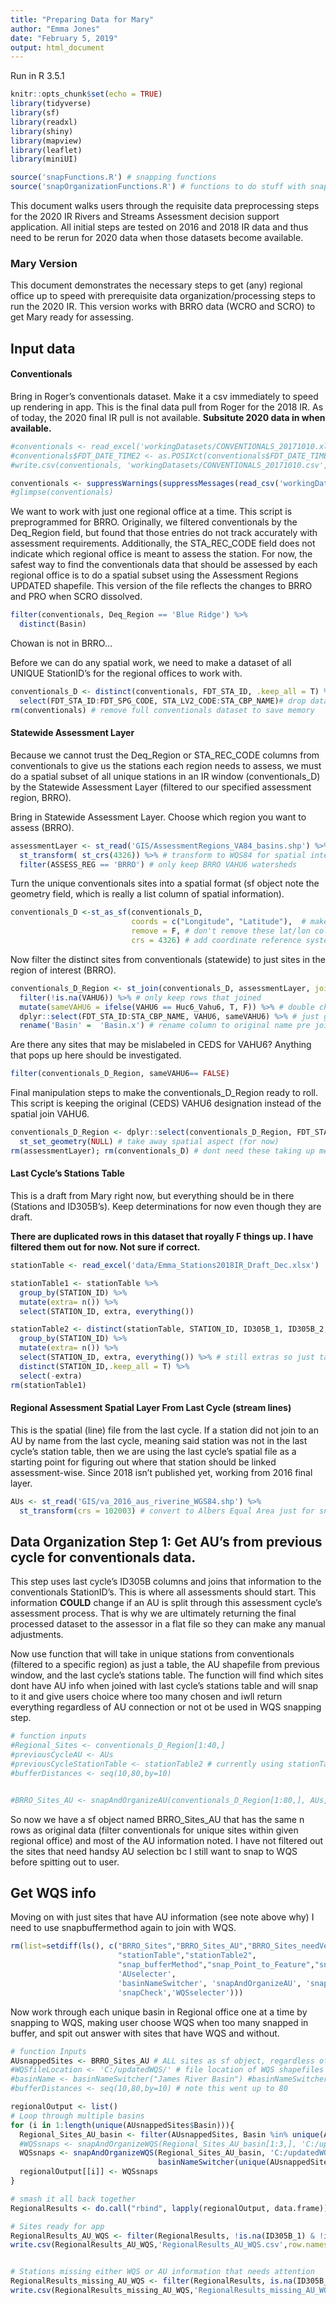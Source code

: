 ```yaml
---
title: "Preparing Data for Mary"
author: "Emma Jones"
date: "February 5, 2019"
output: html_document
---
```


Run in R 3.5.1

```r
knitr::opts_chunk$set(echo = TRUE)
library(tidyverse)
library(sf)
library(readxl)
library(shiny)
library(mapview)
library(leaflet)
library(miniUI)

source('snapFunctions.R') # snapping functions
source('snapOrganizationFunctions.R') # functions to do stuff with snapping functions
```

This document walks users through the requisite data preprocessing steps for the 2020 IR Rivers and Streams Assessment decision support application. All initial steps are tested on 2016 and 2018 IR data and thus need to be rerun for 2020 data when those datasets become available.


### Mary Version

This document demonstrates the necessary steps to get (any) regional office up to speed with prerequisite data organization/processing steps to run the 2020 IR. This version works with BRRO data (WCRO and SCRO) to get Mary ready for assessing.

## Input data

#### Conventionals
Bring in Roger's conventionals dataset. Make it a csv immediately to speed up rendering in app. This is the final data pull from Roger for the 2018 IR. As of today, the 2020 final IR pull is not available. **Subsitute 2020 data in when available.**

```r
#conventionals <- read_excel('workingDatasets/CONVENTIONALS_20171010.xlsx',sheet = 'CONVENTIONALS')
#conventionals$FDT_DATE_TIME2 <- as.POSIXct(conventionals$FDT_DATE_TIME, format="%m/%d/%y %H:%M")
#write.csv(conventionals, 'workingDatasets/CONVENTIONALS_20171010.csv', row.names=F)

conventionals <- suppressWarnings(suppressMessages(read_csv('workingDatasets/CONVENTIONALS_20171010.csv')))
#glimpse(conventionals)
```

We want to work with just one regional office at a time. This script is preprogrammed for BRRO. Originally, we filtered conventionals by the Deq_Region field, but found that those entries do not track accurately with assessment requirements. Additionally, the STA_REC_CODE field does not indicate which regional office is meant to assess the station. For now, the safest way to find the conventionals data that should be assessed by each regional office is to do a spatial subset using the Assessment Regions UPDATED shapefile. This version of the file reflects the changes to BRRO and PRO when SCRO dissolved.

```r
filter(conventionals, Deq_Region == 'Blue Ridge') %>%
  distinct(Basin)
```

Chowan is not in BRRO...

Before we can do any spatial work, we need to make a dataset of all UNIQUE StationID's for the regional offices to work with. 

```r

conventionals_D <- distinct(conventionals, FDT_STA_ID, .keep_all = T) %>%
  select(FDT_STA_ID:FDT_SPG_CODE, STA_LV2_CODE:STA_CBP_NAME)# drop data to avoid any confusion
rm(conventionals) # remove full conventionals dataset to save memory
```


#### Statewide Assessment Layer

Because we cannot trust the Deq_Region or STA_REC_CODE columns from conventionals to give us the stations each region needs to assess, we must do a spatial subset of all unique stations in an IR window (conventionals_D) by the Statewide Assessment Layer (filtered to our specified assessment region, BRRO).

Bring in Statewide Assessment Layer. Choose which region you want to assess (BRRO).

```r
assessmentLayer <- st_read('GIS/AssessmentRegions_VA84_basins.shp') %>%
  st_transform( st_crs(4326)) %>% # transform to WQS84 for spatial intersection
  filter(ASSESS_REG == 'BRRO') # only keep BRRO VAHU6 watersheds
```

Turn the unique conventionals sites into a spatial format (sf object note the geometry field, which is really a list column of spatial information).

```r
conventionals_D <-st_as_sf(conventionals_D, 
                           coords = c("Longitude", "Latitude"),  # make spatial layer using these columns
                           remove = F, # don't remove these lat/lon cols from df
                           crs = 4326) # add coordinate reference system, needs to be geographic for now bc entering lat/lng, 
```


Now filter the distinct sites from conventionals (statewide) to just sites in the region of interest (BRRO).

```r
conventionals_D_Region <- st_join(conventionals_D, assessmentLayer, join = st_intersects) %>%
  filter(!is.na(VAHU6)) %>% # only keep rows that joined
  mutate(sameVAHU6 = ifelse(VAHU6 == Huc6_Vahu6, T, F)) %>% # double check the VAHU6 watershed matches from CEDS to actual spatial layer
  dplyr::select(FDT_STA_ID:STA_CBP_NAME, VAHU6, sameVAHU6) %>% # just get columns we are interested in
  rename('Basin' =  'Basin.x') # rename column to original name pre join
```

Are there any sites that may be mislabeled in CEDS for VAHU6? Anything that pops up here should be investigated.
```r
filter(conventionals_D_Region, sameVAHU6== FALSE)
```

Final manipulation steps to make the conventionals_D_Region ready to roll. This script is keeping the original (CEDS) VAHU6 designation instead of the spatial join VAHU6.

```r
conventionals_D_Region <- dplyr::select(conventionals_D_Region, FDT_STA_ID:STA_CBP_NAME) %>% # get rid of the extra VAHU6 columns
  st_set_geometry(NULL) # take away spatial aspect (for now)
rm(assessmentLayer); rm(conventionals_D) # dont need these taking up memory anymore
```


#### Last Cycle's Stations Table

This is a draft from Mary right now, but everything should be in there (Stations and ID305B's). Keep determinations for now even though they are draft.

**There are duplicated rows in this dataset that royally F things up. I have filtered them out for now. Not sure if correct.**

```r
stationTable <- read_excel('data/Emma_Stations2018IR_Draft_Dec.xlsx')

stationTable1 <- stationTable %>%
  group_by(STATION_ID) %>%
  mutate(extra= n()) %>%
  select(STATION_ID, extra, everything())

stationTable2 <- distinct(stationTable, STATION_ID, ID305B_1, ID305B_2, ID305B_3, .keep_all = T)%>%
  group_by(STATION_ID) %>%
  mutate(extra= n()) %>%
  select(STATION_ID, extra, everything()) %>% # still extras so just take distinct STATION_ID 
  distinct(STATION_ID,.keep_all = T) %>%
  select(-extra)
rm(stationTable1)
```


#### Regional Assessment Spatial Layer From Last Cycle (stream lines)

This is the spatial (line) file from the last cycle. If a station did not join to an AU by name from the last cycle, meaning said station was not in the last cycle's station table, then we are using the last cycle's spatial file as a starting point for figuring out where that station should be linked assessment-wise. Since 2018 isn't published yet, working from 2016 final layer. 

```r
AUs <- st_read('GIS/va_2016_aus_riverine_WGS84.shp') %>%
  st_transform(crs = 102003) # convert to Albers Equal Area just for snapping
```



## Data Organization Step 1: Get AU's from previous cycle for conventionals data.

This step uses last cycle's ID305B columns and joins that information to the conventionals StationID's. This is where all assessments should start. This information **COULD** change if an AU is split through this assessment cycle's assessment process. That is why we are ultimately returning the final processed dataset to the assessor in a flat file so they can make any manual adjustments.


Now use function that will take in unique stations from conventionals (filtered to a specific region) as just a table, the AU shapefile from previous window, and the last cycle's stations table. The function will find which sites dont have AU info when joined with last cycle's stations table and will snap to it and give users choice where too many chosen and iwll return everything regardless of AU connection or not ot be used in WQS snapping step. 

```r
# function inputs
#Regional_Sites <- conventionals_D_Region[1:40,]
#previousCycleAU <- AUs
#previousCycleStationTable <- stationTable2 # currently using stationTable2 bc duplicate rows deleted
#bufferDistances <- seq(10,80,by=10)


#BRRO_Sites_AU <- snapAndOrganizeAU(conventionals_D_Region[1:80,], AUs, stationTable2, seq(10,80,by=10))
```


So now we have a sf object named BRRO_Sites_AU that has the same n rows as original data (filter conventionals for unique sites within given regional office) and most of the AU information noted. I have not filtered out the sites that need handsy AU selection bc I still want to snap to WQS before spitting out to user.


## Get WQS info

Moving on with just sites that have AU information (see note above why) I need to use snapbuffermethod again to join with WQS. 

```r
rm(list=setdiff(ls(), c("BRRO_Sites","BRRO_Sites_AU","BRRO_Sites_needVeryManualAU",'conventionals_D',
                        "stationTable","stationTable2",
                        "snap_bufferMethod","snap_Point_to_Feature","snap_Points_to_Feature_List","snapCheck",
                        'AUselecter',
                        'basinNameSwitcher', 'snapAndOrganizeAU', 'snapAndOrganizeWQS',
                        'snapCheck','WQSselecter')))
```

Now work through each unique basin in Regional office one at a time by snapping to WQS, making user choose WQS when too many snapped in buffer, and spit out answer with sites that have WQS and without.

```r
# function Inputs
AUsnappedSites <- BRRO_Sites_AU # ALL sites as sf object, regardless of AU connection or not
#WQSfileLocation <- 'C:/updatedWQS/' # file location of WQS shapefiles
#basinName <- basinNameSwitcher("James River Basin") #basinNameSwitcher(unique(AUsnappedSites$Basin)[i])
#bufferDistances <- seq(10,80,by=10) # note this went up to 80

regionalOutput <- list()
# Loop through multiple basins
for (i in 1:length(unique(AUsnappedSites$Basin))){
  Regional_Sites_AU_basin <- filter(AUsnappedSites, Basin %in% unique(AUsnappedSites$Basin)[i] )
  #WQSsnaps <- snapAndOrganizeWQS(Regional_Sites_AU_basin[1:3,], 'C:/updatedWQS/', 
  WQSsnaps <- snapAndOrganizeWQS(Regional_Sites_AU_basin, 'C:/updatedWQS/', 
                                 basinNameSwitcher(unique(AUsnappedSites$Basin)[i]),  seq(10,80,by=10))
  regionalOutput[[i]] <- WQSsnaps
}

# smash it all back together
RegionalResults <- do.call("rbind", lapply(regionalOutput, data.frame))

# Sites ready for app
RegionalResults_AU_WQS <- filter(RegionalResults, !is.na(ID305B_1) & !is.na(OBJECTID))
write.csv(RegionalResults_AU_WQS,'RegionalResults_AU_WQS.csv',row.names = F)


# Stations missing either WQS or AU information that needs attention
RegionalResults_missing_AU_WQS <- filter(RegionalResults, is.na(ID305B_1) | is.na(OBJECTID))
write.csv(RegionalResults_missing_AU_WQS,'RegionalResults_missing_AU_WQS.csv',row.names = F) 

```


